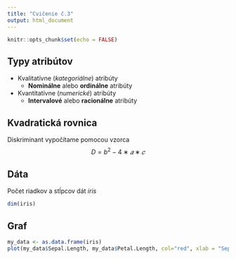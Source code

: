 ```yaml
---
title: "Cvičenie č.3"
output: html_document
---
```


```r
knitr::opts_chunk$set(echo = FALSE)
```

## Typy atribútov

- Kvalitatívne (*kategoriálne*) atribúty
  + **Nominálne** alebo **ordinálne** atribúty
- Kvantitatívne (*numerické*) atribúty
  + **Intervalové** alebo **racionálne** atribúty


## Kvadratická rovnica
Diskriminant vypočítame pomocou vzorca $$D=b^2−4∗𝑎∗𝑐$$

## Dáta

Počet riadkov a stĺpcov dát *iris*
```r
dim(iris)
```

## Graf
```r
my_data <- as.data.frame(iris)
plot(my_data$Sepal.Length, my_data$Petal.Length, col="red", xlab = "Sepal Length", ylab="Petal Length", main = "Iris")

```

